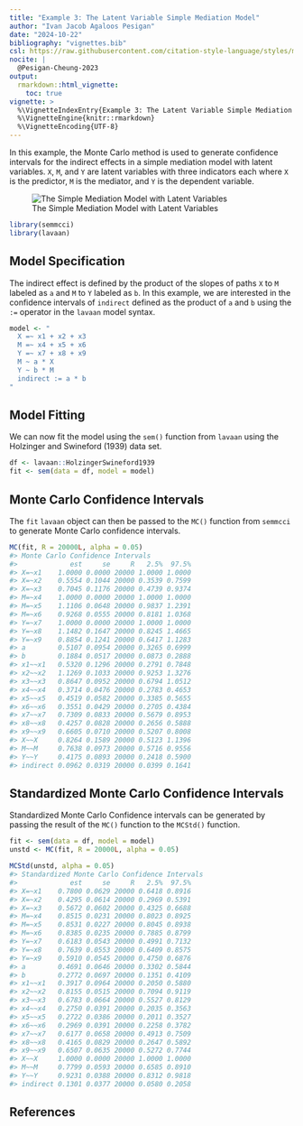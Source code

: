 ```yaml
---
title: "Example 3: The Latent Variable Simple Mediation Model"
author: "Ivan Jacob Agaloos Pesigan"
date: "2024-10-22"
bibliography: "vignettes.bib"
csl: https://raw.githubusercontent.com/citation-style-language/styles/master/apa.csl
nocite: |
  @Pesigan-Cheung-2023
output:
  rmarkdown::html_vignette:
    toc: true
vignette: >
  %\VignetteIndexEntry{Example 3: The Latent Variable Simple Mediation Model}
  %\VignetteEngine{knitr::rmarkdown}
  %\VignetteEncoding{UTF-8}
---
```


<!-- vignettes/example-3-latent.Rmd is generated from .setup/vignettes/example-3-latent.Rmd.orig. Please edit that file -->





In this example,
the Monte Carlo method is used to generate confidence intervals
for the indirect effects in a simple mediation model with latent variables.
`X`, `M`, and `Y` are latent variables with three indicators each
where `X` is the predictor, `M` is the mediator,
and `Y` is the dependent variable.

![The Simple Mediation Model with Latent Variables](https://raw.githubusercontent.com/jeksterslab/semmcci/main/.setup/latex/figures/png/latent.png)


``` r
library(semmcci)
library(lavaan)
```

## Model Specification

The indirect effect is defined by the product of the slopes
of paths `X` to `M` labeled as `a` and `M` to `Y` labeled as `b`.
In this example, we are interested in the confidence intervals of `indirect`
defined as the product of `a` and `b` using the `:=` operator
in the `lavaan` model syntax.


``` r
model <- "
  X =~ x1 + x2 + x3
  M =~ x4 + x5 + x6
  Y =~ x7 + x8 + x9
  M ~ a * X
  Y ~ b * M
  indirect := a * b
"
```

## Model Fitting

We can now fit the model using the `sem()` function from `lavaan` using the Holzinger and Swineford (1939) data set.


``` r
df <- lavaan::HolzingerSwineford1939
fit <- sem(data = df, model = model)
```

## Monte Carlo Confidence Intervals

The `fit` `lavaan` object can then be passed to the `MC()` function from `semmcci`
to generate Monte Carlo confidence intervals.


``` r
MC(fit, R = 20000L, alpha = 0.05)
#> Monte Carlo Confidence Intervals
#>             est     se     R   2.5%  97.5%
#> X=~x1    1.0000 0.0000 20000 1.0000 1.0000
#> X=~x2    0.5554 0.1044 20000 0.3539 0.7599
#> X=~x3    0.7045 0.1176 20000 0.4739 0.9374
#> M=~x4    1.0000 0.0000 20000 1.0000 1.0000
#> M=~x5    1.1106 0.0648 20000 0.9837 1.2391
#> M=~x6    0.9268 0.0555 20000 0.8181 1.0368
#> Y=~x7    1.0000 0.0000 20000 1.0000 1.0000
#> Y=~x8    1.1482 0.1647 20000 0.8245 1.4665
#> Y=~x9    0.8854 0.1241 20000 0.6417 1.1283
#> a        0.5107 0.0954 20000 0.3265 0.6999
#> b        0.1884 0.0517 20000 0.0873 0.2888
#> x1~~x1   0.5320 0.1296 20000 0.2791 0.7848
#> x2~~x2   1.1269 0.1033 20000 0.9253 1.3276
#> x3~~x3   0.8647 0.0952 20000 0.6794 1.0512
#> x4~~x4   0.3714 0.0476 20000 0.2783 0.4653
#> x5~~x5   0.4519 0.0582 20000 0.3385 0.5655
#> x6~~x6   0.3551 0.0429 20000 0.2705 0.4384
#> x7~~x7   0.7309 0.0833 20000 0.5679 0.8953
#> x8~~x8   0.4257 0.0828 20000 0.2656 0.5888
#> x9~~x9   0.6605 0.0710 20000 0.5207 0.8008
#> X~~X     0.8264 0.1589 20000 0.5123 1.1396
#> M~~M     0.7638 0.0973 20000 0.5716 0.9556
#> Y~~Y     0.4175 0.0893 20000 0.2418 0.5900
#> indirect 0.0962 0.0319 20000 0.0399 0.1641
```

## Standardized Monte Carlo Confidence Intervals

Standardized Monte Carlo Confidence intervals can be generated by passing the result of the `MC()` function to the `MCStd()` function.


``` r
fit <- sem(data = df, model = model)
unstd <- MC(fit, R = 20000L, alpha = 0.05)
```


``` r
MCStd(unstd, alpha = 0.05)
#> Standardized Monte Carlo Confidence Intervals
#>             est     se     R   2.5%  97.5%
#> X=~x1    0.7800 0.0629 20000 0.6418 0.8916
#> X=~x2    0.4295 0.0614 20000 0.2969 0.5391
#> X=~x3    0.5672 0.0602 20000 0.4325 0.6688
#> M=~x4    0.8515 0.0231 20000 0.8023 0.8925
#> M=~x5    0.8531 0.0227 20000 0.8045 0.8938
#> M=~x6    0.8385 0.0235 20000 0.7885 0.8799
#> Y=~x7    0.6183 0.0543 20000 0.4991 0.7132
#> Y=~x8    0.7639 0.0553 20000 0.6409 0.8575
#> Y=~x9    0.5910 0.0545 20000 0.4750 0.6876
#> a        0.4691 0.0646 20000 0.3302 0.5844
#> b        0.2772 0.0697 20000 0.1351 0.4109
#> x1~~x1   0.3917 0.0964 20000 0.2050 0.5880
#> x2~~x2   0.8155 0.0515 20000 0.7094 0.9119
#> x3~~x3   0.6783 0.0664 20000 0.5527 0.8129
#> x4~~x4   0.2750 0.0391 20000 0.2035 0.3563
#> x5~~x5   0.2722 0.0386 20000 0.2011 0.3527
#> x6~~x6   0.2969 0.0391 20000 0.2258 0.3782
#> x7~~x7   0.6177 0.0658 20000 0.4913 0.7509
#> x8~~x8   0.4165 0.0829 20000 0.2647 0.5892
#> x9~~x9   0.6507 0.0635 20000 0.5272 0.7744
#> X~~X     1.0000 0.0000 20000 1.0000 1.0000
#> M~~M     0.7799 0.0593 20000 0.6585 0.8910
#> Y~~Y     0.9231 0.0388 20000 0.8312 0.9818
#> indirect 0.1301 0.0377 20000 0.0580 0.2058
```

## References
